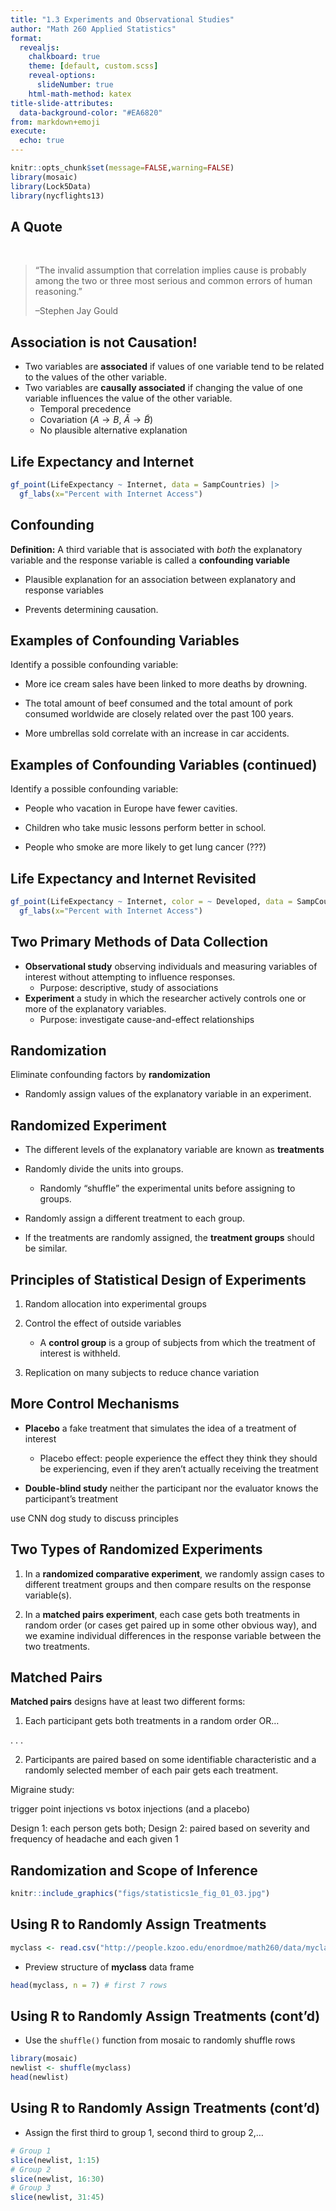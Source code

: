 ```yaml
---
title: "1.3 Experiments and Observational Studies"
author: "Math 260 Applied Statistics"
format:
  revealjs:
    chalkboard: true
    theme: [default, custom.scss]
    reveal-options:
      slideNumber: true
    html-math-method: katex
title-slide-attributes:
  data-background-color: "#EA6820"
from: markdown+emoji
execute:
  echo: true
---
```


```r
knitr::opts_chunk$set(message=FALSE,warning=FALSE)
library(mosaic)
library(Lock5Data)
library(nycflights13)
```

## A Quote

<br>

> "The invalid assumption that correlation implies cause is probably among the two or three most serious and common errors of human reasoning."
>
> <footer>--Stephen Jay Gould</footer>

## Association is not Causation!

-   Two variables are **associated** if values of one variable tend to be related to the values of the other variable.
-   Two variables are **causally associated** if changing the value of one variable influences the value of the other variable.
    -   Temporal precedence
    -   Covariation ($A\rightarrow B$, $\tilde A \rightarrow\tilde B$)
    -   No plausible alternative explanation

## Life Expectancy and Internet

```r
gf_point(LifeExpectancy ~ Internet, data = SampCountries) |>
  gf_labs(x="Percent with Internet Access")  
```

## Confounding

**Definition:** A third variable that is associated with *both* the explanatory variable and the response variable is called a **confounding variable**

-   Plausible explanation for an association between explanatory and response variables

-   Prevents determining causation.

## Examples of Confounding Variables

Identify a possible confounding variable:

::: incremental
-   More ice cream sales have been linked to more deaths by drowning.

-   The total amount of beef consumed and the total amount of pork consumed worldwide are closely related over the past 100 years.

-   More umbrellas sold correlate with an increase in car accidents.
:::

## Examples of Confounding Variables (continued)

Identify a possible confounding variable:

::: incremental
-   People who vacation in Europe have fewer cavities.

-   Children who take music lessons perform better in school.

-   People who smoke are more likely to get lung cancer (???)
:::

## Life Expectancy and Internet Revisited

```r
gf_point(LifeExpectancy ~ Internet, color = ~ Developed, data = SampCountries) |>
  gf_labs(x="Percent with Internet Access")  
```

## Two Primary Methods of Data Collection

-   **Observational study** observing individuals and measuring variables of interest without attempting to influence responses.
    -   Purpose: descriptive, study of associations
-   **Experiment** a study in which the researcher actively controls one or more of the explanatory variables.
    -   Purpose: investigate cause-and-effect relationships

## Randomization

Eliminate confounding factors by **randomization**

-   Randomly assign values of the explanatory variable in an experiment.

## Randomized Experiment

-   The different levels of the explanatory variable are known as **treatments**

-   Randomly divide the units into groups.

    -   Randomly "shuffle" the experimental units before assigning to groups.

-   Randomly assign a different treatment to each group.

-   If the treatments are randomly assigned, the **treatment groups** should be similar.

## Principles of Statistical Design of Experiments

1.  Random allocation into experimental groups

2.  Control the effect of outside variables

    -   A **control group** is a group of subjects from which the treatment of interest is withheld.

3.  Replication on many subjects to reduce chance variation

## More Control Mechanisms

-   **Placebo** a fake treatment that simulates the idea of a treatment of interest

    -   Placebo effect: people experience the effect they think they should be experiencing, even if they aren’t actually receiving the treatment

-   **Double-blind study** neither the participant nor the evaluator knows the participant's treatment

::: notes
use CNN dog study to discuss principles
:::

## Two Types of Randomized Experiments

1.  In a **randomized comparative experiment**, we randomly assign cases to different treatment groups and then compare results on the response variable(s).

2.  In a **matched pairs experiment**, each case gets both treatments in random order (or cases get paired up in some other obvious way), and we examine individual differences in the response variable between the two treatments.

## Matched Pairs

**Matched pairs** designs have at least two different forms:

1.  Each participant gets both treatments in a random order OR...

. . .

2.  Participants are paired based on some identifiable characteristic and a randomly selected member of each pair gets each treatment.

::: notes
Migraine study:

trigger point injections vs botox injections (and a placebo)

Design 1: each person gets both; Design 2: paired based on severity and frequency of headache and each given 1
:::

## Randomization and Scope of Inference

```r
knitr::include_graphics("figs/statistics1e_fig_01_03.jpg")
```

## Using R to Randomly Assign Treatments

```r
myclass <- read.csv("http://people.kzoo.edu/enordmoe/math260/data/myclasslist.csv")
```

-   Preview structure of **myclass** data frame

```r
head(myclass, n = 7) # first 7 rows
```

## Using R to Randomly Assign Treatments (cont'd)

-   Use the `shuffle()` function from mosaic to randomly shuffle rows

```r
library(mosaic)
newlist <- shuffle(myclass)
head(newlist)
```

## Using R to Randomly Assign Treatments (cont'd)

-   Assign the first third to group 1, second third to group 2,...\

```r
# Group 1
slice(newlist, 1:15)
# Group 2
slice(newlist, 16:30)
# Group 3
slice(newlist, 31:45)
```
